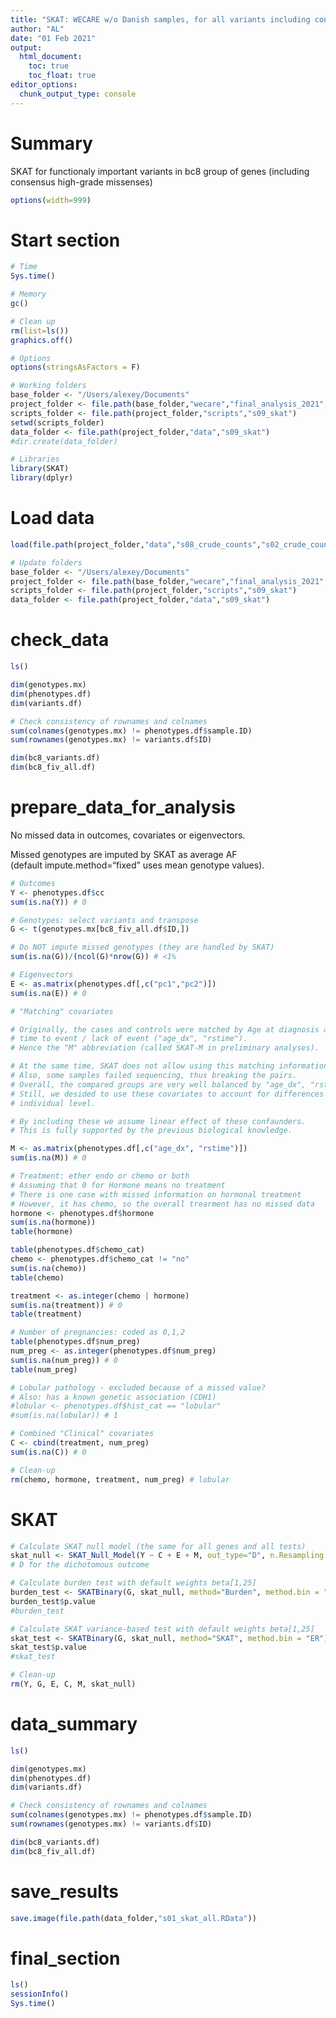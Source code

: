 ```yaml
---
title: "SKAT: WECARE w/o Danish samples, for all variants including consensus high-grade missenses"
author: "AL"
date: "01 Feb 2021"
output: 
  html_document:
    toc: true
    toc_float: true
editor_options: 
  chunk_output_type: console
---
```


# Summary

SKAT for functionaly important variants in bc8 group of genes (including consensus high-grade missenses)  

<style>
pre{
  overflow-x: auto;
}
pre code{
  word-wrap: normal;
  white-space: pre;
}
</style>

```r
options(width=999)
```

# Start section

```r

# Time
Sys.time()

# Memory
gc()

# Clean up
rm(list=ls())
graphics.off()

# Options
options(stringsAsFactors = F)

# Working folders
base_folder <- "/Users/alexey/Documents"
project_folder <- file.path(base_folder,"wecare","final_analysis_2021","reanalysis_wo_danish_2021","s01_wes_wecare_only")
scripts_folder <- file.path(project_folder,"scripts","s09_skat")
setwd(scripts_folder)
data_folder <- file.path(project_folder,"data","s09_skat")
#dir.create(data_folder)

# Libraries
library(SKAT)
library(dplyr)

```

# Load data

```r

load(file.path(project_folder,"data","s08_crude_counts","s02_crude_counts_bc8_all.RData"))

# Update folders
base_folder <- "/Users/alexey/Documents"
project_folder <- file.path(base_folder,"wecare","final_analysis_2021","reanalysis_wo_danish_2021","s01_wes_wecare_only")
scripts_folder <- file.path(project_folder,"scripts","s09_skat")
data_folder <- file.path(project_folder,"data","s09_skat")

```

# check_data

```r

ls()

dim(genotypes.mx)
dim(phenotypes.df)
dim(variants.df)

# Check consistency of rownames and colnames
sum(colnames(genotypes.mx) != phenotypes.df$sample.ID)
sum(rownames(genotypes.mx) != variants.df$ID)

dim(bc8_variants.df)
dim(bc8_fiv_all.df)

```

# prepare_data_for_analysis

No missed data in outcomes, covariates or eigenvectors.  

Missed genotypes are imputed by SKAT as average AF  
(default impute.method="fixed" uses mean genotype values).  

```r

# Outcomes
Y <- phenotypes.df$cc
sum(is.na(Y)) # 0

# Genotypes: select variants and transpose
G <- t(genotypes.mx[bc8_fiv_all.df$ID,])

# Do NOT impute missed genotypes (they are handled by SKAT)
sum(is.na(G))/(ncol(G)*nrow(G)) # <1%

# Eigenvectors
E <- as.matrix(phenotypes.df[,c("pc1","pc2")])
sum(is.na(E)) # 0

# "Matching" covariates 

# Originally, the cases and controls were matched by Age at diagnosis and 
# time to event / lack of event ("age_dx", "rstime"). 
# Hence the "M" abbreviation (called SKAT-M in preliminary analyses). 

# At the same time, SKAT does not allow using this matching information.  
# Also, some samples failed sequencing, thus breaking the pairs. 
# Overall, the compared groups are very well balanced by "age_dx", "rstime". 
# Still, we desided to use these covariates to account for differences at 
# individual level.  

# By including these we assume linear effect of these confaunders.  
# This is fully supported by the previous biological knowledge. 

M <- as.matrix(phenotypes.df[,c("age_dx", "rstime")])
sum(is.na(M)) # 0

# Treatment: ether endo or chemo or both 
# Assuming that 0 for Hormone means no treatment
# There is one case with missed information on hormonal treatment 
# However, it has chemo, so the overall trearment has no missed data 
hormone <- phenotypes.df$hormone
sum(is.na(hormone))
table(hormone)

table(phenotypes.df$chemo_cat)
chemo <- phenotypes.df$chemo_cat != "no"
sum(is.na(chemo))
table(chemo)

treatment <- as.integer(chemo | hormone)
sum(is.na(treatment)) # 0
table(treatment)

# Number of pregnancies: coded as 0,1,2
table(phenotypes.df$num_preg)
num_preg <- as.integer(phenotypes.df$num_preg)
sum(is.na(num_preg)) # 0
table(num_preg)

# Lobular pathology - excluded because of a missed value?
# Also: has a known genetic association (CDH1)
#lobular <- phenotypes.df$hist_cat == "lobular"
#sum(is.na(lobular)) # 1

# Combined "Clinical" covariates
C <- cbind(treatment, num_preg)
sum(is.na(C)) # 0

# Clean-up
rm(chemo, hormone, treatment, num_preg) # lobular

```

# SKAT

```r

# Calculate SKAT null model (the same for all genes and all tests)
skat_null <- SKAT_Null_Model(Y ~ C + E + M, out_type="D", n.Resampling = 10000)
# D for the dichotomous outcome

# Calculate burden test with default weights beta[1,25]
burden_test <- SKATBinary(G, skat_null, method="Burden", method.bin = "ER")
burden_test$p.value
#burden_test

# Calculate SKAT variance-based test with default weights beta[1,25]
skat_test <- SKATBinary(G, skat_null, method="SKAT", method.bin = "ER")
skat_test$p.value
#skat_test

# Clean-up
rm(Y, G, E, C, M, skat_null)

```

# data_summary

```r

ls()

dim(genotypes.mx)
dim(phenotypes.df)
dim(variants.df)

# Check consistency of rownames and colnames
sum(colnames(genotypes.mx) != phenotypes.df$sample.ID)
sum(rownames(genotypes.mx) != variants.df$ID)

dim(bc8_variants.df)
dim(bc8_fiv_all.df)

```

# save_results

```r

save.image(file.path(data_folder,"s01_skat_all.RData"))

```

# final_section

```r

ls()
sessionInfo()
Sys.time()

```
